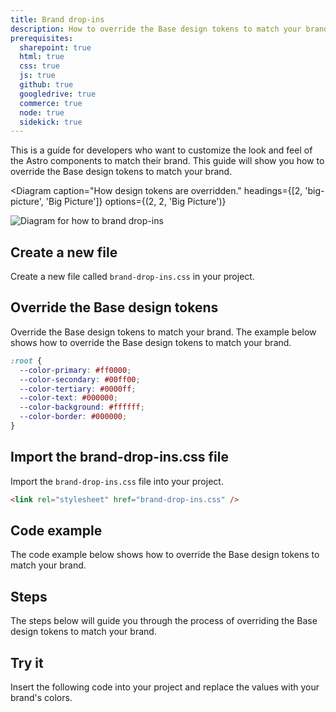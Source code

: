 ```yaml
---
title: Brand drop-ins
description: How to override the Base design tokens to match your brand.
prerequisites:
  sharepoint: true
  html: true
  css: true
  js: true
  github: true
  googledrive: true
  commerce: true
  node: true
  sidekick: true
---
```



This is a guide for developers who want to customize the look and feel of the Astro components to match their brand. This guide will show you how to override the Base design tokens to match your brand.

<Diagram
  caption="How design tokens are overridden."
  headings={[2, 'big-picture', 'Big Picture']}
  options={(2, 2, 'Big Picture')}
>
  ![Diagram for how to brand drop-ins](./images/brand-bigpicture.svg)
</Diagram>

<Steps>

## Create a new file

Create a new file called `brand-drop-ins.css` in your project.

## Override the Base design tokens

Override the Base design tokens to match your brand. The example below shows how to override the Base design tokens to match your brand.

```css
:root {
  --color-primary: #ff0000;
  --color-secondary: #00ff00;
  --color-tertiary: #0000ff;
  --color-text: #000000;
  --color-background: #ffffff;
  --color-border: #000000;
}
```

## Import the brand-drop-ins.css file

Import the `brand-drop-ins.css` file into your project.

```html
<link rel="stylesheet" href="brand-drop-ins.css" />
```

</Steps>

## Code example

The code example below shows how to override the Base design tokens to match your brand.

## Steps

The steps below will guide you through the process of overriding the Base design tokens to match your brand.

## Try it

Insert the following code into your project and replace the values with your brand's colors.
